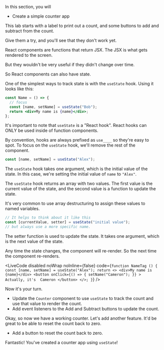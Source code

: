 

<Objectives>
<div>
  In this section, you will
  
- Create a simple counter app

</div>

</Objectives>

<LookAtBrowser>

This lab starts with a label to print out a count, and some buttons to add and subtract from the count.

Give them a try, and you'll see that they don't work yet.

</LookAtBrowser>

React components are functions that return JSX. The JSX is what gets rendered to the screen.

But they wouldn't be very useful if they didn't change over time.

So React components can also have state.

One of the simplest ways to track state is with the `useState` hook. Using it looks like this:

```jsx
const Name = () => {
  // focus
  const [name, setName] = useState("Bob");
  return <div>My name is {name}</div>;
};
```

It's important to note that `useState` is a "React hook". React hooks can ONLY be used inside of function components.

By convention, hooks are always prefixed as `use____` so they're easy to spot. To focus on the `useState` hook, we'll remove the rest of the component.

```jsx
const [name, setName] = useState("Alex");
```

The `useState` hook takes one argument, which is the initial value of the state. In this case, we're setting the initial value of `name` to `"Alex"`.

The `useState` hook returns an array with two values. The first value is the current value of the state, and the second value is a function to update the state.

It's very common to use array destructuring to assign these values to named variables.

```jsx
// It helps to think about it like this
const [currentValue, setter] = useState("initial value");
// but always use a more specific name.
```

The setter function is used to update the state. It takes one argument, which is the next value of the state.

Any time the state changes, the component will re-render. So the next time the component re-renders.

<LiveCode
  disabled
  noWrap
  noInline={false}
  code={`function NameTag () {
  const [name, setName] = useState("Alex");
  return <>
    <div>My name is {name}</div>
    <button
      onClick={() => {
        setName("Cameron");
      }}
    >
      Actually, it's  Cameron
    </button>
  </>;
}`}
/>

<Activity>
Now it's your turn.

- Update the `Counter` component to use `useState` to track the count and use that value to render the count.
- Add event listeners to the Add and Subtract buttons to update the count.

</Activity>

Okay, so now we have a working counter. Let's add another feature. It'd be great to be able to reset the count back to zero.

<Activity>

- Add a button to reset the count back to zero.

</Activity>

<Goal>

Fantastic! You've created a counter app using `useState`!

</Goal>
